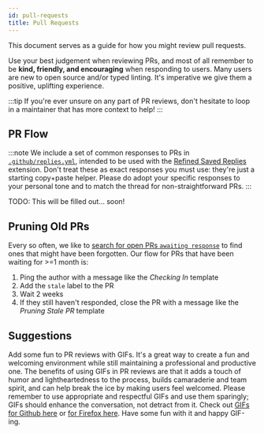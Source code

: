 ```yaml
---
id: pull-requests
title: Pull Requests
---
```


This document serves as a guide for how you might review pull requests.

Use your best judgement when reviewing PRs, and most of all remember to be **kind, friendly, and encouraging** when responding to users.
Many users are new to open source and/or typed linting.
It's imperative we give them a positive, uplifting experience.

:::tip
If you're ever unsure on any part of PR reviews, don't hesitate to loop in a maintainer that has more context to help!
:::

## PR Flow

:::note
We include a set of common responses to PRs in [`.github/replies.yml`](https://github.com/typescript-eslint/typescript-eslint/blob/main/.github/replies.yml), intended to be used with the [Refined Saved Replies](https://github.com/JoshuaKGoldberg/refined-saved-replies) extension.
Don't treat these as exact responses you must use: they're just a starting copy+paste helper.
Please do adopt your specific responses to your personal tone and to match the thread for non-straightforward PRs.
:::

TODO: This will be filled out... soon!

## Pruning Old PRs

Every so often, we like to [search for open PRs `awaiting response`](https://github.com/typescript-eslint/typescript-eslint/pulls?q=is%3Aopen+is%3Apr+label%3A%22awaiting+response%22) to find ones that might have been forgotten.
Our flow for PRs that have been waiting for >=1 month is:

1. Ping the author with a message like the _Checking In_ template
2. Add the `stale` label to the PR
3. Wait 2 weeks
4. If they still haven't responded, close the PR with a message like the _Pruning Stale PR_ template

## Suggestions

Add some fun to PR reviews with GIFs. It's a great way to create a fun and welcoming environment while still maintaining a professional and productive one. The benefits of using GIFs in PR reviews are that it adds a touch of humor and lightheartedness to the process, builds camaraderie and team spirit, and can help break the ice by making users feel welcomed. Please remember to use appropriate and respectful GIFs and use them sparingly; GIFs should enhance the conversation, not detract from it. Check out [GIFs for Github here](https://chrome.google.com/webstore/detail/gifs-for-github/dkgjnpbipbdaoaadbdhpiokaemhlphep) or [for Firefox here](https://addons.mozilla.org/en-US/firefox/addon/gifs-for-github/). Have some fun with it and happy GIF-ing.
